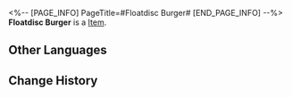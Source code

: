 <%-- [PAGE_INFO]
PageTitle=#Floatdisc Burger#
[END_PAGE_INFO] --%>
{{Item Infobox
|title       = Floatdisc Burger
|id          = 223107
|image       = Dreamscape Pass Sticker Floatdisc Burger.png
|type        = 
|invCategory = 
|rarity      = 4
|effect      = Digital stickers that can be used to decorate the pages of the Dreamtour Handbook. They come in many different styles.
|description = 
|source1     = Make a food-related expenditure at the Oti Mall
}}
{{Description|1=You spend the first five minutes contemplating how to take the first bite.}}
'''Floatdisc Burger''' is a [[Item]].

==Other Languages==
{{Other Languages
|en   = Floatdisc Burger
|zhs  = 飞碟汉堡
|zht  = 飛碟漢堡
|ja   = UFOバーガー
|ko   = UFO 버거
|es   = Discoburger
|fr   = Discoburger
|ru   = Парящий бургер
|th   = Floatdisc Burger
|vi   = Hamburger Đĩa Bay
|de   = Ufo-Burger
|id   = Floatdisc Burger
|pt   = OVINIBurger
}}

==Change History==
{{Change History|2.0}}